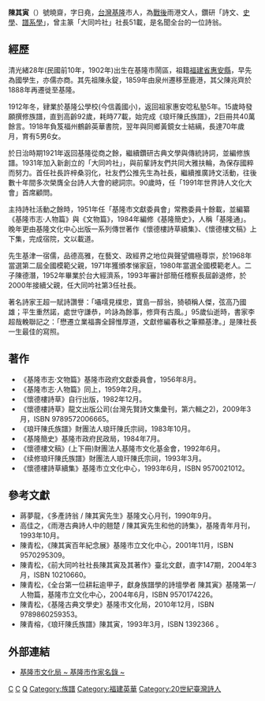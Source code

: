 {{nofootnotes|time=2012-02-06T12:05:10+00:00}}
{{Citation style|time=2012-02-05T17:50:22+00:00}}
'''陳其寅'''（{{bd|1902年||1996年|}}）號曉齋，字日堯，[[台灣|台灣]][[基隆|基隆]]市人，為[[臺灣戰後時期|戰後]]雨港文人，鑽研「詩文、[[史學|史學]]、[[譜系學|譜系學]]」，曾主篆「大同吟社」社長51載，是名聞全台的一位詩翁。

==經歷==
清光緒28年(民國前10年，1902年)出生在基隆市鬧區，祖籍[[福建省_(中華民國)|福建省]][[惠安县|惠安縣]]，早先為國學生，亦儒亦商。其先祖陳永錠，1859年由泉州遷移至鹿港，其父陳兆齊於1888年再遷徙至基隆。

1912年冬，肄業於基隆公學校(今信義國小)，返回祖家惠安唸私塾5年。15歲時發願撰修族譜，直到高齡92歲，耗時77載，始完成《琅玕陳氏族譜》，2巨冊共40萬餘言。1918年負笈福州鶴齡英華書院，翌年與同鄉黃鏡女士結縭，長達70年歲月，育有5男6女。

於日治時期1921年返回基隆從商之餘，繼續鑽研古典文學與傳統詩詞，並編修族譜。1931年加入新創立的「大同吟社」，與前輩詩友們共同大雅扶輪，為保存國粹而努力。首任社長許梓桑羽化，社友們公推先生為社長，繼續推廣詩文活動，往後數十年間多次榮膺全台詩人大會的總詞宗。90歲時，任「1991年世界詩人文化大會」首席顧問。

主持詩社活動之餘時，1951年任「基隆市文獻委員會」常務委員十餘載，並編纂《基隆市志‧人物篇》與《文物篇》，1984年編修《基隆簡史》，人稱「基隆通」。晚年更由基隆文化中心出版一系列傳世著作《懷德樓詩草續集》、《懷德樓文稿》上下集，完成宿院，文以載道。

先生基津一宿儒，品德高雅，在藝文、政經界之地位與聲望備極尊崇，於1968年當選第二屆全國模範父親，1971年獲頒孝悌家庭，1980年當選全國模範老人。二子陳德潛，1952年畢業於台大經濟系，1993年審計部簡任稽察長屆齡退修，於2000年接續父親，任大同吟社第3任社長。

著名詩家王超一賦詩讚譽：「囁嚅見樸忠，寶島一醇翁，猗頓稱人傑，弦高乃國雄；平生重然諾，處世守謙恭，吟詠為餘事，修齊有古風。」95歲仙逝時，書家李超哉輓聯記之：「懋遷立業福壽全歸惟厚道，文獻修編春秋之筆顯基津。」是陳社長一生最佳的寫照。

==著作==
*《基隆市志‧文物篇》基隆市政府文獻委員會，1956年8月。
*《基隆市志‧人物篇》同上，1959年2月。
*《懷德樓詩草》自行出版，1982年12月。
*《懷德樓詩草》龍文出版公司(台灣先賢詩文集彙刊，第六輯之2)，2009年3月，ISBN 9789572006665。
*《琅玕陳氏族譜》財團法人琅玕陳氏宗祠，1983年10月。
*《基隆簡史》基隆市政府民政局，1984年7月。
*《懷德樓文稿》(上下冊)財團法人基隆市文化基金會，1992年6月。
*《续修琅玕陳氏族譜》財團法人琅玕陳氏宗祠，1993年3月。
*《懷德樓詩草續集》基隆市立文化中心，1993年6月，ISBN 9570021012。


==參考文獻==
*蔣夢龍，《多產詩翁 / 陳其寅先生》基隆文心月刊，1990年9月。
*高佳之，《雨港古典詩人中的翹楚 / 陳其寅先生和他的詩集》，基隆青年月刊，1993年10月。
*陳青松，《陳其寅百年紀念展》基隆市立文化中心，2001年11月，ISBN 9570295309。
*陳青松，《前大同吟社社長陳其寅及其著作》臺北文獻，直字147期，2004年3月，ISBN 10210660。
*陳青松，《全台第一位耕耘逾甲子，獻身族譜學的詩壇學者 陳其寅》基隆第一/人物篇，基隆市立文化中心，2004年6月，ISBN 9570174226。
*陳青松，《基隆古典文學史》基隆市文化局，2010年12月，ISBN 9789860259353。
*陳青榕，《琅玕陳氏族譜》陳其寅，1993年3月，ISBN 1392366 。


==外部連結==
*[https://web.archive.org/web/20130509060249/http://www.klccab.gov.tw/_main.php?id=9&mid=19 基隆市文化局 ~ 基隆市作家名錄 ~]   　

[[Category:臺灣男性詩人|C]]
[[Category:基隆市人|C]]
[[Category:陈姓|Q]]
[[Category:族譜|Category:族譜]]
[[Category:福建英華|Category:福建英華]]
[[Category:20世紀臺灣詩人|Category:20世紀臺灣詩人]]